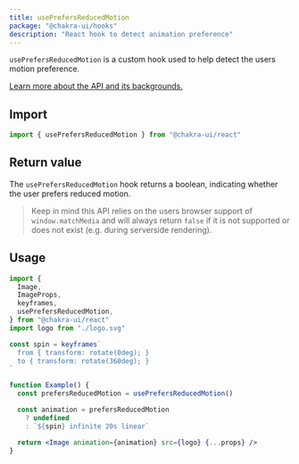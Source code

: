 ```yaml
---
title: usePrefersReducedMotion
package: "@chakra-ui/hooks"
description: "React hook to detect animation preference"
---
```


`usePrefersReducedMotion` is a custom hook used to help detect the users motion preference.

[Learn more about the API and its backgrounds.](https://developer.mozilla.org/en-US/docs/Web/CSS/@media/prefers-reduced-motion)

## Import

```js
import { usePrefersReducedMotion } from "@chakra-ui/react"
```

## Return value

The `usePrefersReducedMotion` hook returns a boolean, indicating whether the user prefers reduced motion.

> Keep in mind this API relies on the users browser support of `window.matchMedia` and will always return `false` if it is not supported or does not exist (e.g. during serverside rendering).

## Usage

```jsx live=false
import {
  Image,
  ImageProps,
  keyframes,
  usePrefersReducedMotion,
} from "@chakra-ui/react"
import logo from "./logo.svg"

const spin = keyframes`
  from { transform: rotate(0deg); }
  to { transform: rotate(360deg); }
`

function Example() {
  const prefersReducedMotion = usePrefersReducedMotion()

  const animation = prefersReducedMotion
    ? undefined
    : `${spin} infinite 20s linear`

  return <Image animation={animation} src={logo} {...props} />
}
```
